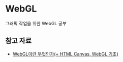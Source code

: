 
<Meta title="Webgl/Introduction" />

# WebGL

그래픽 작업을 위한 WebGL 공부

## 참고 자료

- [WebGL이란 무엇인가(+ HTML Canvas, WebGL 기초)](https://code-masterjung.tistory.com/110)
